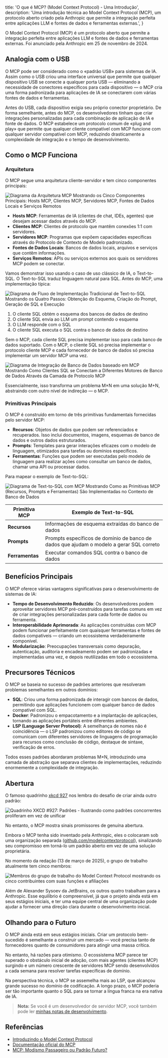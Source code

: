 
  title: 'O que é MCP? (Model Context Protocol) - Uma Introdução',
  description:
    'Uma introdução técnica ao Model Context Protocol (MCP), um protocolo aberto criado pela Anthropic que permite a integração perfeita entre aplicações LLM e fontes de dados e ferramentas externas.',
}


O Model Context Protocol (MCP) é um protocolo aberto que permite a integração perfeita entre aplicações LLM e fontes de dados e ferramentas externas. Foi anunciado pela Anthropic em 25 de novembro de 2024.

## Analogia com o USB

O MCP pode ser considerado como o «padrão USB» para sistemas de IA. Assim como o USB criou uma interface universal que permite que qualquer dispositivo USB se conecte a qualquer porta USB — eliminando a necessidade de conectores específicos para cada dispositivo — o MCP cria uma forma padronizada para aplicações de IA se conectarem com várias fontes de dados e ferramentas.

Antes do USB, cada dispositivo exigia seu próprio conector proprietário. De forma semelhante, antes do MCP, os desenvolvedores tinham que criar integrações personalizadas para cada combinação de aplicação de IA e fonte de dados. O MCP estabelece um protocolo comum de «plug and play» que permite que qualquer cliente compatível com MCP funcione com qualquer servidor compatível com MCP, reduzindo drasticamente a complexidade de integração e o tempo de desenvolvimento.

## Como o MCP Funciona

### Arquitetura

O MCP segue uma arquitetura cliente-servidor e tem cinco componentes principais:

<Image
  src={mcpArchitecture}
  alt="Diagrama da Arquitetura MCP Mostrando os Cinco Componentes Principais: Hosts MCP, Clientes MCP, Servidores MCP, Fontes de Dados Locais e Serviços Remotos"
/>

- **Hosts MCP**: Ferramentas de IA (clientes de chat, IDEs, agentes) que desejam acessar dados através do MCP.
- **Clientes MCP**: Clientes de protocolo que mantêm conexões 1:1 com servidores.
- **Servidores MCP**: Programas que expõem capacidades específicas através do Protocolo de Contexto de Modelo padronizado.
- **Fontes de Dados Locais**: Bancos de dados locais, arquivos e serviços que contêm informações.
- **Serviços Remotos**: APIs ou serviços externos aos quais os servidores MCP podem se conectar.

Vamos demonstrar isso usando o caso de uso clássico de IA, o Text-to-SQL. O Text-to-SQL traduz linguagem natural para SQL. Antes do MCP, uma implementação típica:

<Image
  src={textToSqlClassic}
  alt="Diagrama de Fluxo de Implementação Tradicional de Text-to-SQL Mostrando os Quatro Passos: Obtenção do Esquema, Criação do Prompt, Geração de SQL e Execução"
/>

1. O cliente SQL obtém o esquema dos bancos de dados de destino
2. O cliente SQL envia ao LLM um prompt contendo o esquema
3. O LLM responde com o SQL
4. O cliente SQL executa o SQL contra o banco de dados de destino

Sem o MCP, cada cliente SQL precisa implementar isso para cada banco de dados suportado. Com o MCP, o cliente SQL só precisa implementar o protocolo cliente MCP e cada fornecedor de banco de dados só precisa implementar um servidor MCP uma vez.

<Image
  src={databaseMcp}
  alt="Diagrama de Integração de Banco de Dados baseado em MCP Mostrando Como Clientes SQL se Conectam a Diferentes Motores de Banco de Dados Através da Camada de Protocolo MCP"
/>

Essencialmente, isso transforma um problema M×N em uma solução M+N, abstraindo com outro nível de indireção — o MCP.

### Primitivas Principais

O MCP é construído em torno de três primitivas fundamentais fornecidas pelo servidor MCP:

- **Recursos**: Objetos de dados que podem ser referenciados e recuperados. Isso inclui documentos, imagens, esquemas de banco de dados e outros dados estruturados.
- **Prompts**: Templates para gerar interações eficazes com o modelo de linguagem, otimizados para tarefas ou domínios específicos.
- **Ferramentas**: Funções que podem ser executadas pelo modelo de linguagem para realizar ações como consultar um banco de dados, chamar uma API ou processar dados.

Para mapear o exemplo de Text-to-SQL:

<Image
  src={textToSqlMcp}
  alt="Diagrama de Text-to-SQL com MCP Mostrando Como as Primitivas MCP (Recursos, Prompts e Ferramentas) São Implementadas no Contexto de Banco de Dados"
/>

| Primitiva MCP | Exemplo de Text-to-SQL |
| ------------- | ------------------------------------------------------------------------- |
| **Recursos** | Informações de esquema extraídas do banco de dados |
| **Prompts** | Prompts específicos de domínio de banco de dados que ajudam o modelo a gerar SQL correto |
| **Ferramentas** | Executar comandos SQL contra o banco de dados |

## Benefícios Principais

O MCP oferece várias vantagens significativas para o desenvolvimento de sistemas de IA:

- **Tempo de Desenvolvimento Reduzido**: Os desenvolvedores podem aproveitar servidores MCP pré-construídos para tarefas comuns em vez de criar integrações personalizadas para cada fonte de dados ou ferramenta.
- **Interoperabilidade Aprimorada**: As aplicações construídas com MCP podem funcionar perfeitamente com quaisquer ferramentas e fontes de dados compatíveis — criando um ecossistema verdadeiramente componível.
- **Modularização**: Preocupações transversais como depuração, autenticação, auditoria e encadeamento podem ser padronizadas e implementadas uma vez, e depois reutilizadas em todo o ecossistema.

## Precursores Técnicos

O MCP se baseia no sucesso de padrões anteriores que resolveram problemas semelhantes em outros domínios:

- **SQL**: Criou uma forma padronizada de interagir com bancos de dados, permitindo que aplicações funcionem com qualquer banco de dados compatível com SQL.
- **Docker**: Padronizou o empacotamento e a implantação de aplicações, tornando as aplicações portáteis entre diferentes ambientes.
- **LSP (Language Server Protocol)**: A semelhança de nomes não é coincidência — o LSP padronizou como editores de código se comunicam com diferentes servidores de linguagens de programação para recursos como conclusão de código, destaque de sintaxe, verificação de erros.

Todos esses padrões abordaram problemas M×N, introduzindo uma camada de abstração que separava clientes de implementações, reduzindo enormemente a complexidade de integração.

## Abertura

O famoso quadrinho [xkcd 927](https://xkcd.com/927/) nos lembra do desafio de criar ainda outro padrão:

<Image
  src={xkcdStandards}
  alt="Quadrinho XKCD #927: Padrões - Ilustrando como padrões concorrentes proliferam em vez de unificar"
/>

No entanto, o MCP mostra sinais promissores de genuína abertura.

Embora o MCP tenha sido inventado pela Anthropic, eles o colocaram sob uma organização separada ([github.com/modelcontextprotocol](https://github.com/modelcontextprotocol)), sinalizando seu compromisso em torná-lo um padrão aberto em vez de uma solução proprietária.

No momento da redação (13 de março de 2025), o grupo de trabalho atualmente tem cinco membros:

<Image
  src={mcpMembers}
  alt="Membros do grupo de trabalho do Model Context Protocol mostrando os cinco contribuintes com suas funções e afiliações"
/>

Além de Alexander Sysoev da JetBrains, os outros quatro trabalham para a Anthropic. Esse equilíbrio é compreensível, já que o projeto ainda está em seus estágios iniciais, e ter uma equipe central de uma organização pode ajudar a fornecer uma direção clara durante o desenvolvimento inicial.

## Olhando para o Futuro

O MCP ainda está em seus estágios iniciais. Criar um protocolo bem-sucedido é semelhante a construir um mercado — você precisa tanto de fornecedores quanto de consumidores para atingir uma massa crítica.

No entanto, há razões para otimismo. O ecossistema MCP parece ter superado o obstáculo inicial de adoção, com mais agentes (clientes MCP) surgindo e um número crescente de servidores MCP sendo desenvolvidos a cada semana para resolver tarefas específicas de domínio.

Na perspectiva técnica, o MCP se assemelha mais ao LSP, que alcançou grande sucesso no domínio de codificação. A longo prazo, o MCP poderia ser tão importante quanto o SQL para se tornar a língua franca na era nativa de IA.

> **Nota:** Se você é um desenvolvedor de servidor MCP, você também pode ler [minhas notas de desenvolvimento](/articles/notes-on-implementing-mcp-server).

## Referências

- [Introduzindo o Model Context Protocol](https://www.anthropic.com/news/model-context-protocol)
- [Documentação oficial do MCP](https://modelcontextprotocol.io/introduction)
- [MCP: Modismo Passageiro ou Padrão Futuro?](https://blog.langchain.dev/mcp-fad-or-fixture/)